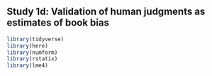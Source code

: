 ## Study 1d: Validation of human judgments as estimates of book bias

```r
library(tidyverse)
library(here)
library(numform)
library(rstatix)
library(lme4)
```

